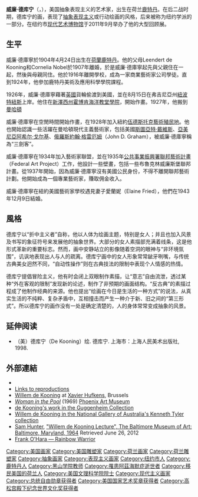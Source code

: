 {{Infobox artist
| bgcolour      = #76A8FF
| name          = 威廉·德库宁<br />Willem de Kooning
| image         = Willem de Kooning in his studio.jpg
| imagesize     = 250px
| caption       = Willem de Kooning
| birth_name    = 
| birth_date    = {{birth date|mf=yes|1904|4|24}}
| birth_place   = {{NLD}}[[鹿特丹|鹿特丹]]
| death_date    = {{death date and age|mf=yes|1997|3|19|1904|4|24}}
| death_place   = {{USA}}[[纽约州|纽约州]][[東漢普頓_(紐約州)|東漢普頓]]
| nationality   = {{NLD}}<br />{{USA}}
| field         = [[抽象表現主義|抽象表現主義]]
| training      = 
| movement      = 
| works         = 《[[女人III|女人III]]》
| patrons       = 
| influenced by =
| influenced    =
}}
'''威廉·德库宁'''（{{lang-nl|'''Willem de Kooning'''}}，{{bd|1904年|4月24日|1997年|3月19日}}），美国抽象表现主义的艺术家，出生在荷兰[[鹿特丹|鹿特丹]]。在后二战时期，德库宁的画，表现了[[抽象表现主义|抽象表现主义]]或行动绘画的风格，后来被称为纽约学派的一部分。在纽约市[[现代艺术博物馆|现代艺术博物馆]]于2011年9月举办了他的大型回顾展。

==生平==
威廉·德庫寧於1904年4月24日出生在[[荷蘭|荷蘭]][[鹿特丹|鹿特丹]]。他的父母Leendert de Kooning和Cornelia Nobel於1907年離婚，於是威廉·德庫寧起先與父親住在一起，然後與母親同住。他於1916年離開學校，成為一家商業藝術家公司學徒。直到1924年，他參加鹿特丹美術及應用科學學院課程。

1926年，威廉·德庫寧藉著[[英國|英國]]貨輪偷渡到美國，並在8月15日在弗吉尼亞州[[紐波特紐斯|紐波特紐斯]]上岸。他住在[[新澤西州|新澤西州]][[霍博肯_(新泽西州)|霍博肯]][[海洋教堂學院|海洋教堂學院]]，開始作畫。1927年，他搬到[[曼哈頓|曼哈頓]]

威廉·德庫寧在空閒時間開始作畫，在1928年加入紐約[[伍德斯托克_(紐約州)|伍德斯托克]][[藝術殖民地|藝術殖民地]]。他也開始認識一些活躍在曼哈頓現代主義藝術家，包括美國[[斯圖亞特·戴維斯|斯圖亞特·戴維斯]]、[[亞美尼亞|亞美尼亞]][[阿希尔·戈尔基|阿希尔·戈尔基]]、[[俄羅斯|俄羅斯]][[約翰·格雷厄姆|約翰·格雷厄姆]]（John D. Graham），被威廉·德庫寧稱為“三劍客”。

威廉·德庫寧在1934年加入藝術家聯盟，並在1935年[[公共事業振興署|公共事業振興署]][[聯邦藝術計畫|聯邦藝術計畫]]（Federal Art Project）工作，他設計一些壁畫，包括一些布魯克林威廉斯堡聯邦計畫。從1937年開始，因為威廉·德庫寧沒有美國公民身份，不得不離開聯邦藝術計劃。他開始成為一個專業藝術家，賺取佣金收入。

威廉·德庫寧在紐約美國藝術家學校遇見妻子愛蘭妮（Elaine Fried），他們在1943年12月9日結婚。

==風格==
德库宁以“折中主义者”自称，他以人体为绘画主题，特别是女人；并且也加入风景及书写的象征符号来发展他的抽象世界。大部分的女人素描部充满着线条，这是他形式革新的重要标志。然而，画中安静站立的影像随着空洞的眼神与“非环境氛围”，讥讽地表现出人与人的疏离。德库宁画中的女人形象常常龇牙咧嘴，与传统古典美女迥然不同，“自动性操作”则在古典技法的限制中表现个人情感的热情。

德库宁提倡冒险主义，他有时会闭上双眼制作素描，让“意志”自由流泄，透过某种“外在客观的限制”发现新的论述，制作了非预期的画面结构。“反古典”的素描过程成了他制作经典的来源。他也提出“绘画在今日是生活的一种方式”的说法，从真实生活的不纯粹、复杂矛盾中，互相撞击而产生一种介于新、旧之间的“第三形式”。所以德库宁的画作没有一处是确定清楚的，人的身体常常变成抽象的风景。

==延伸阅读==
*（美）德库宁（De Kooning）绘. 德库宁. 上海市：上海人民美术出版社, 1998. 

==外部連結==
{{commons category|Willem de Kooning}}
{{wikiquote}}
* {{MoMA artist|3213}}
* [https://web.archive.org/web/20160924065845/http://www.zappa-analysis.com/kooning/index.html Links to reproductions]
* [http://www.xavierhufkens.com/artists/willem-de-kooning Willem de Kooning] {{Wayback|url=http://www.xavierhufkens.com/artists/willem-de-kooning |date=20210214140313 }} at [[Xavier_Hufkens|Xavier Hufkens]], Brussels
* [https://web.archive.org/web/20190128210415/http://www.phxart.org/slideshow/index.html#/COL/72157606315913654/2678315288/ ''Woman in the Pool''] (1969) [[Phoenix_Art_Museum|Phoenix Art Museum]]
*[https://web.archive.org/web/20140831012400/http://www.guggenheim.org/new-york/collections/collection-online/artists/1548/Willem%20de%20Kooning de Kooning's work in the Guggenheim Collection]
* [http://nga.gov.au/internationalprints/tyler/Default.cfm?MnuID=3&ArtistIRN=25281&List=True&CREIRN=25281&ORDER_SELECT=13&VIEW_SELECT=5&GrpNam=12&TNOTES=TRUE Willem de Kooning in the National Gallery of Australia's Kenneth Tyler collection] {{Wayback|url=http://nga.gov.au/internationalprints/tyler/Default.cfm?MnuID=3&ArtistIRN=25281&List=True&CREIRN=25281&ORDER_SELECT=13&VIEW_SELECT=5&GrpNam=12&TNOTES=TRUE |date=20170318174537 }}
* [[Sam_Hunter|Sam Hunter]], [http://cdm15264.contentdm.oclc.org/cdm/ref/collection/p16075coll3/id/21 "Willem de Kooning Lecture", The Baltimore Museum of Art: Baltimore, Maryland, 1964]{{Wayback|url=http://cdm15264.contentdm.oclc.org/cdm/ref/collection/p16075coll3/id/21 |date=20121128153921 }} Retrieved June 26, 2012
*[http://www.egwald.ca/ubcstudent/poetry/frankohara.php Frank O'Hara — Rainbow Warrior] {{Wayback|url=http://www.egwald.ca/ubcstudent/poetry/frankohara.php |date=20200217092913 }}

{{高松宫殿下纪念世界文化奖获得者|painting}}
 
{{Authority control}}
{{DEFAULTSORT:De Kooning, Willem}}
[[Category:美国画家|Category:美国画家]]
[[Category:美国雕塑家|Category:美国雕塑家]]
[[Category:荷兰画家|Category:荷兰画家]]
[[Category:荷兰雕塑家|Category:荷兰雕塑家]]
[[Category:抽象画家|Category:抽象画家]]
[[Category:表现主义画家|Category:表现主义画家]]
[[Category:纽约市人|Category:纽约市人]]
[[Category:鹿特丹人|Category:鹿特丹人]]
[[Category:黑山学院教师|Category:黑山学院教师]]
[[Category:罹患阿茲海默症逝世者|Category:罹患阿茲海默症逝世者]]
[[Category:移民美国的荷兰人|Category:移民美国的荷兰人]]
[[Category:美国文理科学院院士|Category:美国文理科学院院士]]
[[Category:现代主义画家|Category:现代主义画家]]
[[Category:总统自由勋章获得者|Category:总统自由勋章获得者]]
[[Category:美国国家艺术奖章获得者|Category:美国国家艺术奖章获得者]]
[[Category:高松宫殿下纪念世界文化奖获得者|Category:高松宫殿下纪念世界文化奖获得者]]